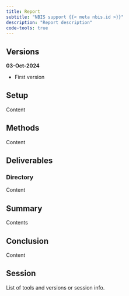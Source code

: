 ```yaml
---
title: Report
subtitle: "NBIS support {{< meta nbis.id >}}"
description: "Report description"
code-tools: true
---
```


::: {.callout-note collapse="true"}

## Versions

**03-Oct-2024**  

- First version

:::

## Setup

Content

## Methods

Content

## Deliverables  
### Directory

Content

## Summary

Contents

## Conclusion

Content

## Session

List of tools and versions or session info.
